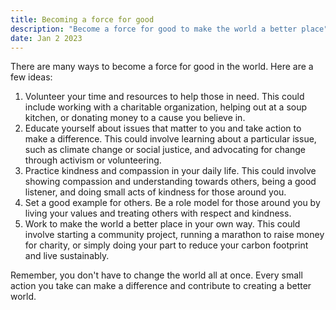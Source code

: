 ```yaml
---
title: Becoming a force for good
description: "Become a force for good to make the world a better place"
date: Jan 2 2023
---
```


There are many ways to become a force for good in the world. Here are a few ideas:

1. Volunteer your time and resources to help those in need. This could include working with a charitable organization, helping out at a soup kitchen, or donating money to a cause you believe in.
2. Educate yourself about issues that matter to you and take action to make a difference. This could involve learning about a particular issue, such as climate change or social justice, and advocating for change through activism or volunteering.
3. Practice kindness and compassion in your daily life. This could involve showing compassion and understanding towards others, being a good listener, and doing small acts of kindness for those around you.
4. Set a good example for others. Be a role model for those around you by living your values and treating others with respect and kindness.
5. Work to make the world a better place in your own way. This could involve starting a community project, running a marathon to raise money for charity, or simply doing your part to reduce your carbon footprint and live sustainably.

Remember, you don't have to change the world all at once. Every small action you take can make a difference and contribute to creating a better world.
